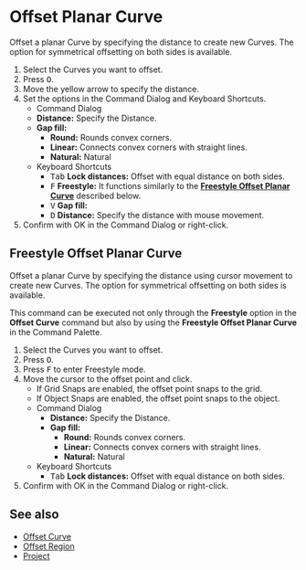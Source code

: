 
# Offset Planar Curve

<Reference shortcut="O" command="Offset Planar Curve" button="Right of Command Bar" />

Offset a planar Curve by specifying the distance to create new Curves. The option for symmetrical offsetting on both sides is available.

1. Select the Curves you want to offset.
2. Press <kbd>O</kbd>.
3. Move the yellow arrow to specify the distance.
4. Set the options in the Command Dialog and Keyboard Shortcuts.
   - <Kst>Command Dialog</Kst>
   - **Distance:** Specify the Distance.
   - **Gap fill:** 
        - **Round:** Rounds convex corners. 
        - **Linear:** Connects convex corners with straight lines. 
        - **Natural:** Natural
   - <Kst>Keyboard Shortcuts</Kst>
      - <kbd>Tab</kbd> **Lock distances:** Offset with equal distance on both sides.
      - <kbd>F</kbd> **Freestyle:** It functions similarly to the [**Freestyle Offset Planar Curve**](#freestyle-offset-planar-curve) described below.
      - <kbd>V</kbd> **Gap fill:**
      - <kbd>D</kbd> **Distance:** Specify the distance with mouse movement.
5. Confirm with OK in the Command Dialog or right-click.

<VideoPlayer fileName="offset-planar-curve"/>

## Freestyle Offset Planar Curve

Offset a planar Curve by specifying the distance using cursor movement to create new Curves. The option for symmetrical offsetting on both sides is available.

This command can be executed not only through the **Freestyle** option in the **Offset Curve** command but also by using the **Freestyle Offset Planar Curve** in the Command Palette.

1. Select the Curves you want to offset.
2. Press <kbd>O</kbd>.
3. Press <kbd>F</kbd> to enter Freestyle mode.
4. Move the cursor to the offset point and click.
   - If Grid Snaps are enabled, the offset point snaps to the grid.
   - If Object Snaps are enabled, the offset point snaps to the object.
   - <Kst>Command Dialog</Kst>
      - **Distance:** Specify the Distance.
      - **Gap fill:** 
         - **Round:** Rounds convex corners. 
         - **Linear:** Connects convex corners with straight lines. 
         - **Natural:** Natural    
   - <Kst>Keyboard Shortcuts</Kst>
      - <kbd>Tab</kbd> **Lock distances:** Offset with equal distance on both sides.
5. Confirm with OK in the Command Dialog or right-click.

## See also
- [Offset Curve](./offset-curve)
- [Offset Region](./offset-region)
- [Project](./project)